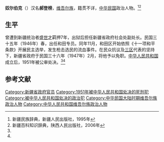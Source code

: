 '''奴尔伯克'''（{{bd|？||1951年|}}）汉名'''郝登榜'''，[[维吾尔族|维吾尔族]]，籍贯不详，[[中华民国|中华民国]]政治人物。<ref name=xjmz>新疆民族辞典，新疆人民出版社，1995年</ref><ref name=xjbk>新疆百科知识辞典，陕西人民出版社，2006年</ref>

==生平==
曾遭到新疆统治者[[盛世才|盛世才]]羁押7年，出狱后担任新疆省政府社会处副处长。民国三十五年（1946年）春，出任和田专员。同年11月，和田区开始依照《十一项和平条款》开展民主选举，发生枪击选民的流血事件。在民众抗议及[[三区革命|三区]]代表的坚持下，新疆省政府于民国三十六年（1947年）2月，将他予以免职。[[中华人民共和国|中华人民共和国]]成立后，1951年被公审处决。<ref name=xjmz/><ref name=xjbk/>

==参考文献==
{{Reflist|2}}

[[Category:新疆省政府官员|Category:新疆省政府官员]]
[[Category:1951年被中华人民共和国处决的死刑犯|Category:1951年被中华人民共和国处决的死刑犯]]
[[Category:被中华人民共和国处决的政治犯|Category:被中华人民共和国处决的政治犯]]
[[Category:中华民国大陆时期维吾尔族政治人物|Category:中华民国大陆时期维吾尔族政治人物]]
[[Category:中华人民共和国维吾尔族政治人物|Category:中华人民共和国维吾尔族政治人物]]